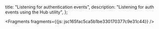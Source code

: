   title: "Listening for authentication events",
  description: "Listening for auth events using the Hub utility",
};






<Fragments fragments={{js: jsc165fac5ca5b1be330170377c9e31c44}} />
